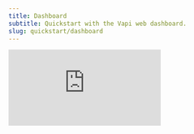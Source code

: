 ```yaml
---
title: Dashboard
subtitle: Quickstart with the Vapi web dashboard.
slug: quickstart/dashboard
---
```


<Frame>
  <div class="video-embed-wrapper">
    <iframe
      src="https://www.youtube.com/embed/sFXaTsmMR8s?si=aV-mAdjwkpHchHfT"
      title='An embedded YouTube video titled "Quickstart: VAPI Dashboard"'
      frameborder="0"
      allow="fullscreen; accelerometer; autoplay; clipboard-write; encrypted-media; gyroscope; picture-in-picture; web-share"
      allowfullscreen
      referrerpolicy="strict-origin-when-cross-origin"
    />
  </div>
</Frame>

### The Web Dashboard

One of the easiest ways to get started with Vapi is by using the web dashboard.

<Note>You can visit your dashboard by going to [dashboard.vapi.ai](https://dashboard.vapi.ai)</Note>

The web dashboard gives you the ability to:

- **view, create, & modify [assistants](/assistants)** associated with your account
- **provision & manage phone numbers** assistants can dial outbound from or receive inbound calls to
- **review conversation data** (such as audio recordings, call metadata, etc)
- **manage your [provider keys](customization/provider-keys)** (used in communication with external [TTS](/glossary#tts), LLM, & [STT](/glossary#stt) vendors)

We will be walking through the core necessities you need to get up and running in this guide.

<Tip>
  The web dashboard wraps over much of the realtime call functionality of Vapi. The dashboard
  actually uses the [web SDK](/sdk/web) beneath-the-hood to make web calls.
</Tip>

## Vapi’s Pizzeria

In this guide we will be implementing a simple order-taking assistant at a pizza shop called “Vapi’s Pizzeria”.

Vapi’s has 3 types of menu items: `pizza`, `side`s, & `drink`s. Customers will be ordering 1 of each.

<Frame caption="Customers will order 3 items: 1 pizza, 1 side, & 1 drink. The assistant will handle the full order taking conversation.">
  <img src="../static/images/quickstart/vapis-pizzeria.png" />
</Frame>

## Assistant Setup

First we're going to set up our assistant in the dashboard. Once our assistant’s **transcriber**, **model**, & **voice** are set up, we can call it to place our order.

<Note>You can visit your dashboard at [dashboard.vapi.ai](https://dashboard.vapi.ai/)</Note>

<Markdown src="../snippets/quickstart/dashboard/assistant-setup-inbound.mdx" />

## Calling Your Assistant

Now that your assistant is fully setup & configured, we will want to contact it. There are 2 ways to "call in" to an assistant:

- **Over the Internet:** Network-enabled devices can contact Vapi via the Internet (i.e. web applications, mobile applications). No phone number is involved.
- **Via Telephony:** Phones can communicate to Vapi over a cellular network (i.e. phone call). One phone number dials to another phone number.

For our use case, it is most appropriate that customers will contact our assistant via an inbound
phone call. Though, we will look at both ways of calling in.

<AccordionGroup>
  <Accordion title="Call in the Dashboard" icon="camera-web" iconType="solid">
    The quickest way to contact your new assistant is by simply using the call button on the assistant detail page:

    <Frame caption="Call into your assistant via the dashboard.">
      <img src="../static/images/quickstart/dashboard/call-assistant-web-dashboard.png" />
    </Frame>

    <Tip>The dashboard uses the [web SDK](/sdk/web) underneath to make web calls.</Tip>

    This will start a web call with your assistant, you can now speak to it to order your pizza & sides!

  </Accordion>
  <Accordion title="Call via Phone" icon="phone-arrow-up-right" iconType="solid">
    Since our assistant is meant to take orders over the phone, we will want to set up [inbound calling](/phone-calling) to our assistant. We will need to do 2 things:

    1. **provision a new phone number** to sit our agent behind (it will pick-up calls that come in — hence "inbound calling")
    2. **place our agent behind that phone number**

    If you already have your own phone numbers (purchased via Twilio or Vonage, etc), you can import
    them into Vapi for use. Learn more about [telephony](/phone-calling) on Vapi.

    <AccordionGroup>
      <Accordion title="Provision a Phone Number" icon="hashtag" iconType="solid">
        <Markdown src="../snippets/quickstart/dashboard/provision-phone-number-with-vapi.mdx" />
      </Accordion>
      <Accordion title="Attach Your Assistant" icon="user-robot" iconType="solid">
        In the `Inbound` area of the phone number detail view, select your assistant in the dropdown under `Assistant`.

        <Frame caption="Your assistant will now pick-up calls made to this phone number.">
          <img src="../static/images/quickstart/dashboard/inbound-assistant-set.png" />
        </Frame>

        This will put your assistant behind the phone number for inbound calls. Your assistant is now ready to take calls.
      </Accordion>
    </AccordionGroup>

  </Accordion>
</AccordionGroup>

Your assistant should be able to accept calls & maintain a basic conversation. Happy ordering!

<Tip>
  Your assistant won't yet be able to hang-up the phone at the end of the call. We will learn more
  about configuring call end behaviour in later guides.
</Tip>
